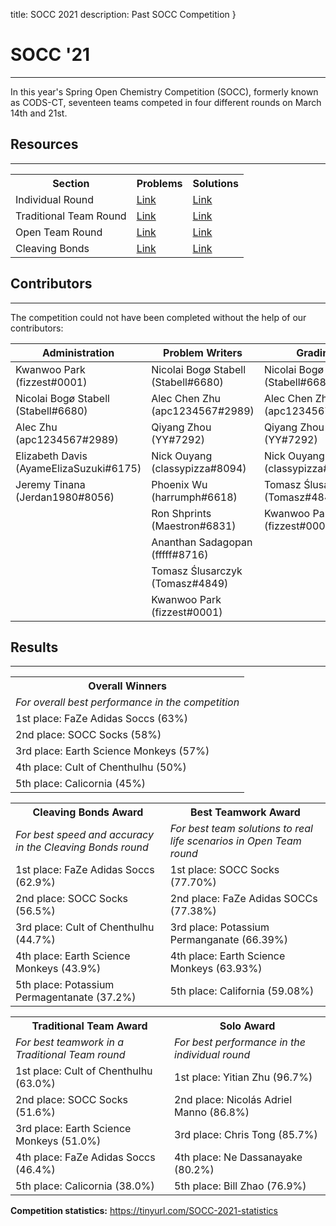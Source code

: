 title: SOCC 2021
description: Past SOCC Competition
}

# SOCC '21
---
In this year's Spring Open Chemistry Competition (SOCC), formerly known as CODS-CT, seventeen teams competed in four different rounds on March 14th and 21st.


## Resources
---
<table>
	<tr>
		<th>Section</th>
		<th>Problems</th>
		<th>Solutions</th>
	</tr>
	<tr>
		<td>Individual Round</td>
		<td><a href="https://docs.google.com/document/d/1SIceqJr4SHeud2ZoEvPAU5fI8TP4wp6June0B_hUw0w/edit?usp=sharing" class="text-blue-400 mt-0">Link</a></td>
		<td><a href="https://docs.google.com/document/d/118QvR7vkdsK8-alMe7aZKsT9pdATxgl6W7pJluv7IK4/edit?usp=sharing" class="text-blue-400 mt-0">Link</a></td>
	</tr>
	<tr>
		<td>Traditional Team Round</td>
		<td><a href="https://docs.google.com/document/d/19vYfR3tcKPffFlhIqFun8_y3ZEGpgamCHuvQW0JMSJE/edit?usp=sharing" class="text-blue-400 mt-0">Link</a></td>
		<td><a href="https://docs.google.com/document/d/1AaO-5d0XDPD9azCAD6FMOXIOW2QlBsVzJmK6l4T1BPw/edit?usp=sharing" class="text-blue-400 mt-0">Link</a></td>
	</tr>
	<tr>
		<td>Open Team Round</td>
		<td><a href="https://docs.google.com/document/d/1MR3o6XJnOIDRCdCaNp0nOc4eohncmIeABD9JzwcH7TU/edit?usp=sharing" class="text-blue-400 mt-0">Link</a></td>
		<td><a href="https://docs.google.com/document/d/1NYlNVl-Qe6WcBZk30TC_Cv-EkjObyLaGJG4SkyWTk0c/edit?usp=sharing" class="text-blue-400 mt-0">Link</a></td>
	</tr>
	<tr>
		<td>Cleaving Bonds</td>
		<td><a href="https://docs.google.com/document/d/1OxDJAIMRIt1FccBKh2I7qD1RgfZVI9IV5NGwdYtxgoI/edit?usp=sharing" class="text-blue-400 mt-0">Link</a></td>
		<td><a href="https://docs.google.com/document/d/1cFyYXqGbCzW8krclEfeL-rT8BB0sugadPiBLfyeM-o0/edit?usp=sharing" class="text-blue-400 mt-0">Link</a></td>
	</tr>
</table>


## Contributors
---
The competition could not have been completed without the help of our contributors:

| Administration | Problem Writers | Grading |
|--|--|--|
| Kwanwoo Park (fizzest#0001) | Nicolai Bogø Stabell (Stabell#6680)  | Nicolai Bogø Stabell (Stabell#6680)  |
| Nicolai Bogø Stabell (Stabell#6680) | Alec Chen Zhu (apc1234567#2989) | Alec Chen Zhu (apc1234567#2989) |
| Alec Zhu (apc1234567#2989) | Qiyang Zhou (YY#7292) | Qiyang Zhou (YY#7292)  |
| Elizabeth Davis (AyameElizaSuzuki#6175) | Nick Ouyang (classypizza#8094)  | Nick Ouyang (classypizza#8094)  |
| Jeremy Tinana (Jerdan1980#8056) | Phoenix Wu (harrumph#6618)  | Tomasz Ślusarczyk (Tomasz#4849)  |
|  | Ron Shprints (Maestron#6831) | Kwanwoo Park (fizzest#0001) |
|  | Ananthan Sadagopan (fffff#8716) |  |
|  | Tomasz Ślusarczyk (Tomasz#4849) |  |
|  | Kwanwoo Park (fizzest#0001) |  |


## Results
---
<table>
	<tr><th><b>Overall Winners</b></th></tr>
	<tr><td><em>For overall best performance in the competition</em></td></tr>
	<tr><td>1st place: FaZe Adidas Soccs (63%)</td></tr>
	<tr><td>2nd place: SOCC Socks (58%)</td></tr>
	<tr><td>3rd place: Earth Science Monkeys (57%)</td></tr>
	<tr><td>4th place: Cult of Chenthulhu (50%)</td></tr>
	<tr><td>5th place: Calicornia (45%)</td></tr>
</table>

<table>
	<tr>
		<th><b>Cleaving Bonds Award</b></th>
		<th><b>Best Teamwork Award</b></th>
	</tr>
	<tr>
		<td><em>For best speed and accuracy in the Cleaving Bonds round</em></td>
		<td><em>For best team solutions to real life scenarios in Open Team round</em></td>
	</tr>
	<tr>
		<td>1st place: FaZe Adidas Soccs (62.9%)</td>
		<td>1st place: SOCC Socks (77.70%)</td>
	</tr>
	<tr>
		<td>2nd place: SOCC Socks (56.5%)</td>
		<td>2nd place: FaZe Adidas SOCCs (77.38%)</td>
	</tr>
	<tr>
		<td>3rd place: Cult of Chenthulhu (44.7%)</td>
		<td>3rd place: Potassium Permanganate (66.39%)</td>
	</tr>
	<tr>
		<td>4th place: Earth Science Monkeys (43.9%)</td>
		<td>4th place: Earth Science Monkeys (63.93%)</td>
	</tr>
	<tr>
		<td>5th place: Potassium Permagentanate (37.2%)</td>
		<td>5th place: California (59.08%)</td>
	</tr>
</table>

<table>
	<tr>
		<th><b>Traditional Team Award</b></th>
		<th><b>Solo Award</b></th>
	</tr>
	<tr>
		<td><em>For best teamwork in a Traditional Team round</em></td>
		<td><em>For best performance in the individual round</em></td>
	</tr>
	<tr>
		<td>1st place: Cult of Chenthulhu (63.0%)</td>
		<td>1st place: Yitian Zhu (96.7%)</td>
	</tr>
	<tr>
		<td>2nd place: SOCC Socks (51.6%)</td>
		<td>2nd place: Nicolás Adriel Manno (86.8%)</td>
	</tr>
	<tr>
		<td>3rd place: Earth Science Monkeys (51.0%)</td>
		<td>3rd place: Chris Tong (85.7%)</td>
	</tr>
	<tr>
		<td>4th place: FaZe Adidas Soccs (46.4%)</td>
		<td>4th place: Ne Dassanayake (80.2%)</td>
	</tr>
	<tr>
		<td>5th place: Calicornia (38.0%)</td>
		<td>5th place: Bill Zhao (76.9%)</td>
	</tr>
</table>

**Competition statistics:** <a href="https://tinyurl.com/SOCC-2021-statistics" class="text-blue-400 mt-0">https://tinyurl.com/SOCC-2021-statistics</a>


